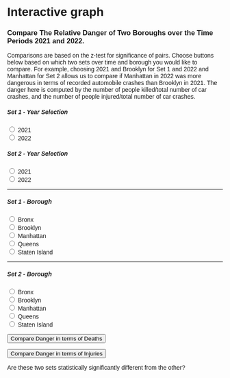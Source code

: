 # Interactive graph

<style>
  * {
    font-family: sans-serif;
  }
</style> 

<div id="plot">
</div>

<h3>Compare The Relative Danger of Two Boroughs over the Time Periods 2021 and 2022.</h3>
<p>
Comparisons are based on the z-test for significance of pairs. Choose buttons below based on which two sets over time and borough you would like to compare. For example, choosing 2021 and Brooklyn for Set 1 and 2022 and Manhattan for Set 2 allows us to compare if Manhattan in 2022 was more dangerous in terms of recorded automobile crashes than Brooklyn in 2021. The danger here is computed by the number of people killed/total number of car crashes, and the number of people injured/total number of car crashes.
</p>

</head>
<body>
  
  <h5>Set 1 - Year Selection</h5>
  <form>
    <input type="radio" id="set1_year_2021" name="set1_year" value="2021"  onclick="handleClickSet1Year(this.value)">
    <label for="set1_year_2021">2021</label><br>
    <input type="radio" id="set1_year_2022" name="set1_year" value="2022" onclick="handleClickSet1Year(this.value)">
    <label for="set1_year_2022">2022</label><br>
  </form>
  
  <h5>Set 2 - Year Selection</h5>
  <form>
    <input type="radio" id="set2_year_2021" name="set2_year" value="2021" onclick="handleClickSet2Year(this.value)">
    <label for="set2_year_2021">2021</label><br>
    <input type="radio" id="set2_year_2022" name="set2_year" value="2022" onclick="handleClickSet2Year(this.value)">
    <label for="set2_year_2022">2022</label><br>
  </form>
  
  <hr>
  
  <h5>Set 1 - Borough</h5>
  <form>
    <input type="radio" id="set1_bronx" name="set1_borough" value="BRONX" onclick="handleClickSet1(this.value)">
    <label for="set1_bronx">Bronx</label><br>
    <input type="radio" id="set1_brooklyn" name="set1_borough" value="BROOKLYN" onclick="handleClickSet1(this.value)">
    <label for="set1_brooklyn">Brooklyn</label><br>
    <input type="radio" id="set1_manhattan" name="set1_borough" value="MANHATTAN" onclick="handleClickSet1(this.value)">
    <label for="set1_manhattan">Manhattan</label><br>
    <input type="radio" id="set1_queens" name="set1_borough" value="QUEENS" onclick="handleClickSet1(this.value)">
    <label for="set1_queens">Queens</label><br>
    <input type="radio" id="set1_statenIsland" name="set1_borough" value="STATENISLAND" onclick="handleClickSet1(this.value)">
    <label for="set1_statenIsland">Staten Island</label><br>
  </form>

  <hr>

  <h5>Set 2 - Borough</h5>
  <form>
    <input type="radio" id="set2_bronx" name="set2_borough" value="BRONX" onclick="handleClickSet2(this.value)">
    <label for="set2_bronx">Bronx</label><br>
    <input type="radio" id="set2_brooklyn" name="set2_borough" value="BROOKLYN" onclick="handleClickSet2(this.value)">
    <label for="set2_brooklyn">Brooklyn</label><br>
    <input type="radio" id="set2_manhattan" name="set2_borough" value="MANHATTAN" onclick="handleClickSet2(this.value)">
    <label for="set2_manhattan">Manhattan</label><br>
    <input type="radio" id="set2_queens" name="set2_borough" value="QUEENS" onclick="handleClickSet2(this.value)">
    <label for="set2_queens">Queens</label><br>
    <input type="radio" id="set2_statenIsland" name="set2_borough" value="STATENISLAND" onclick="handleClickSet2(this.value)">
    <label for="set2_statenIsland">Staten Island</label><br>
  </form>
  
  <p></p>
  <button type="button" onclick="getKilledSignificance()">Compare Danger in terms of Deaths</button>
  <p></p>
  <button type="button" onclick="getInjuredSignificance()">Compare Danger in terms of Injuries</button>
  
  <p id="displayText">Are these two sets statistically significantly different from the other?</p>


</body>




<script src="https://cdn.jsdelivr.net/npm/d3@7"></script>
<script src="scripts/myscript.js"></script>
